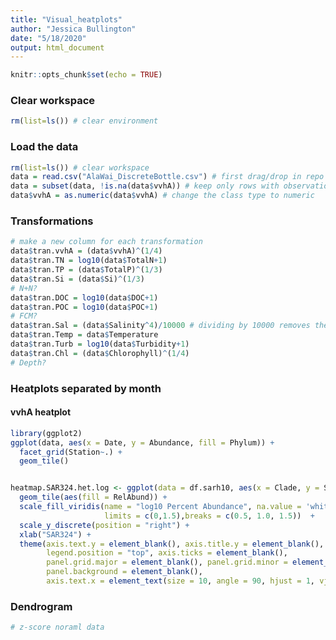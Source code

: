 ```yaml
---
title: "Visual_heatplots"
author: "Jessica Bullington"
date: "5/18/2020"
output: html_document
---
```


```r
knitr::opts_chunk$set(echo = TRUE)
```

### Clear workspace
```r
rm(list=ls()) # clear environment
```

### Load the data
```r
rm(list=ls()) # clear workspace
data = read.csv("AlaWai_DiscreteBottle.csv") # first drag/drop in repo on github website
data = subset(data, !is.na(data$vvhA)) # keep only rows with observations for vvhA
data$vvhA = as.numeric(data$vvhA) # change the class type to numeric
```

### Transformations
```r
# make a new column for each transformation
data$tran.vvhA = (data$vvhA)^(1/4)
data$tran.TN = log10(data$TotalN+1)
data$tran.TP = (data$TotalP)^(1/3)
data$tran.Si = (data$Si)^(1/3)
# N+N?
data$tran.DOC = log10(data$DOC+1)
data$tran.POC = log10(data$POC+1)
# FCM?
data$tran.Sal = (data$Salinity^4)/10000 # dividing by 10000 removes the scaling issue with lm
data$tran.Temp = data$Temperature
data$tran.Turb = log10(data$Turbidity+1)
data$tran.Chl = (data$Chlorophyll)^(1/4)
# Depth?
```

### Heatplots separated by month

#### vvhA heatplot
```r
library(ggplot2)
ggplot(data, aes(x = Date, y = Abundance, fill = Phylum)) + 
  facet_grid(Station~.) +
  geom_tile()


heatmap.SAR324.het.log <- ggplot(data = df.sarh10, aes(x = Clade, y = Sample)) +
  geom_tile(aes(fill = RelAbund)) +
  scale_fill_viridis(name = "log10 Percent Abundance", na.value = 'white', option="inferno", direction = -1,
                     limits = c(0,1.5),breaks = c(0.5, 1.0, 1.5))  +
  scale_y_discrete(position = "right") +
  xlab("SAR324") +
  theme(axis.text.y = element_blank(), axis.title.y = element_blank(),
        legend.position = "top", axis.ticks = element_blank(),
        panel.grid.major = element_blank(), panel.grid.minor = element_blank(),
        panel.background = element_blank(), 
        axis.text.x = element_text(size = 10, angle = 90, hjust = 1, vjust=0.2))
```

### Dendrogram
```r
# z-score noraml data


```

